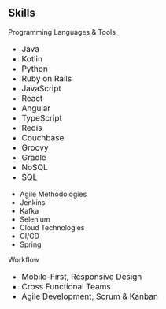 
## Skills

<div class="subheading">

  <p>Programming Languages & Tools</p>

  <ul class="fa-ul mb-0" style="font-size:1rem;">
      <li>Java</li>
      <li>Kotlin</li>
      <li>Python</li>
      <li>Ruby on Rails</li>
      <li>JavaScript</li>
      <li>React</li>
      <li>Angular</li>
      <li>TypeScript</li>
      <li>Redis</li>
      <li>Couchbase</li>
      <li>Groovy</li>
      <li>Gradle</li>
      <li>NoSQL</li>
      <li>SQL</li>
  </ul>

  <ul>
      <li>Agile Methodologies</li>
      <li>Jenkins</li>
      <li>Kafka</li>
      <li>Selenium</li>
      <li>Cloud Technologies</li>
      <li>CI/CD</li>
      <li>Spring</li>
  </ul>

  <p>Workflow</p>

  <ul class="fa-ul mb-0" style="font-size:1rem;">
      <li>
          <span class="fa-li"><FontAwesomeIcon icon={faCheck} /></span>
          Mobile-First, Responsive Design
      </li>
      <li>
          <span class="fa-li"><FontAwesomeIcon icon={faCheck} /></span>
          Cross Functional Teams
      </li>
      <li>
          <span class="fa-li"><FontAwesomeIcon icon={faCheck} /></span>
          Agile Development, Scrum &amp; Kanban
      </li>
  </ul>

</div>
